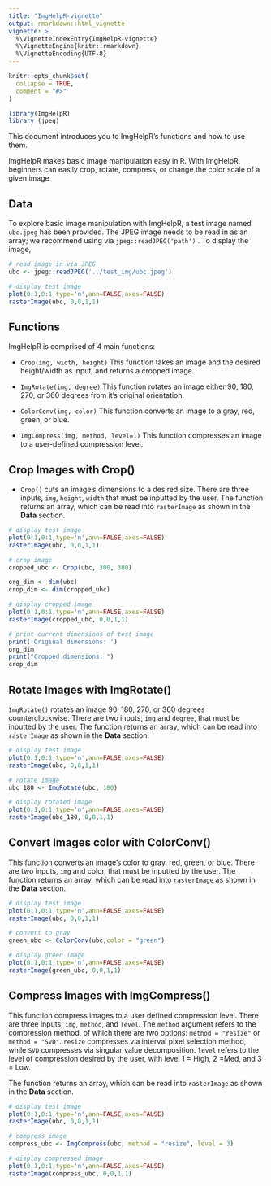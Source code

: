 ```yaml
---
title: "ImgHelpR-vignette"
output: rmarkdown::html_vignette
vignette: >
  %\VignetteIndexEntry{ImgHelpR-vignette}
  %\VignetteEngine{knitr::rmarkdown}
  %\VignetteEncoding{UTF-8}
---
```


```r
knitr::opts_chunk$set(
  collapse = TRUE,
  comment = "#>"
)
```

```r
library(ImgHelpR)
library (jpeg)
```

This document introduces you to ImgHelpR's functions and how to use them.

ImgHelpR makes basic image manipulation easy in R. With ImgHelpR, beginners can easily crop, rotate, compress, or change the color scale of a given image

## Data

To explore basic image manipulation with ImgHelpR, a test image named `ubc.jpeg` has been provided. The JPEG image needs to be read in as an array; we recommend using via `jpeg::readJPEG('path')` . To display the image,

```r
# read image in via JPEG
ubc <- jpeg::readJPEG('../test_img/ubc.jpeg')

# display test image 
plot(0:1,0:1,type='n',ann=FALSE,axes=FALSE)
rasterImage(ubc, 0,0,1,1)
```

## Functions

ImgHelpR is comprised of 4 main functions:

-   `Crop(img, width, height)` This function takes an image and the desired height/width as input, and returns a cropped image.

-   `ImgRotate(img, degree)` This function rotates an image either 90, 180, 270, or 360 degrees from it's original orientation.

-   `ColorConv(img, color)` This function converts an image to a gray, red, green, or blue.

-   `ImgCompress(img, method, level=1)` This function compresses an image to a user-defined compression level.

## Crop Images with Crop()

-   `Crop()` cuts an image's dimensions to a desired size. There are three inputs, `img`, `height`, `width` that must be inputted by the user. The function returns an array, which can be read into `rasterImage` as shown in the **Data** section.

```r
# display test image 
plot(0:1,0:1,type='n',ann=FALSE,axes=FALSE)
rasterImage(ubc, 0,0,1,1)

# crop image
cropped_ubc <- Crop(ubc, 300, 300)

org_dim <- dim(ubc)
crop_dim <- dim(cropped_ubc)

# display cropped image
plot(0:1,0:1,type='n',ann=FALSE,axes=FALSE)
rasterImage(cropped_ubc, 0,0,1,1)

# print current dimensions of test image
print('Original dimensions: ') 
org_dim
print("Cropped dimensions: ")
crop_dim
```

## Rotate Images with ImgRotate()

`ImgRotate()` rotates an image 90, 180, 270, or 360 degrees counterclockwise. There are two inputs, `img` and `degree`, that must be inputted by the user. The function returns an array, which can be read into `rasterImage` as shown in the **Data** section.

```r
# display test image 
plot(0:1,0:1,type='n',ann=FALSE,axes=FALSE)
rasterImage(ubc, 0,0,1,1)

# rotate image 
ubc_180 <- ImgRotate(ubc, 180)

# display rotated image
plot(0:1,0:1,type='n',ann=FALSE,axes=FALSE)
rasterImage(ubc_180, 0,0,1,1)
```

## Convert Images color with ColorConv()

This function converts an image's color to gray, red, green, or blue. There are two inputs, `img` and color, that must be inputted by the user. The function returns an array, which can be read into `rasterImage` as shown in the **Data** section.

```r
# display test image 
plot(0:1,0:1,type='n',ann=FALSE,axes=FALSE)
rasterImage(ubc, 0,0,1,1)

# convert to gray 
green_ubc <- ColorConv(ubc,color = "green")

# display green image
plot(0:1,0:1,type='n',ann=FALSE,axes=FALSE)
rasterImage(green_ubc, 0,0,1,1)

```

## Compress Images with ImgCompress()

This function compress images to a user defined compression level. There are three inputs, `img`, `method`, and `level`. The `method` argument refers to the compression method, of which there are two options: `method = "resize"` or `method = "SVD"`. `resize` compresses via interval pixel selection method, while `SVD` compresses via singular value decomposition. `level` refers to the level of compression desired by the user, with level 1 = High, 2 =Med, and 3 = Low.

The function returns an array, which can be read into `rasterImage` as shown in the **Data** section.

```r
# display test image 
plot(0:1,0:1,type='n',ann=FALSE,axes=FALSE)
rasterImage(ubc, 0,0,1,1)

# compress image 
compress_ubc <- ImgCompress(ubc, method = "resize", level = 3)

# display compressed image
plot(0:1,0:1,type='n',ann=FALSE,axes=FALSE)
rasterImage(compress_ubc, 0,0,1,1)

```
